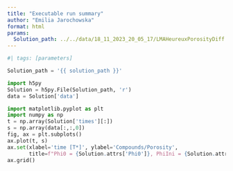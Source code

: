 ```yaml
---
title: "Executable run summary"
author: "Emilia Jarochowska"
format: html
params:
  Solution_path: ../../data/18_11_2023_20_05_17/LMAHeureuxPorosityDiff.hdf5
---
```


```python
#| tags: [parameters]

Solution_path = '{{ solution_path }}'
```

```python
import h5py
Solution = h5py.File(Solution_path, 'r')
data = Solution['data']
```

```python
import matplotlib.pyplot as plt
import numpy as np
t = np.array(Solution['times'][:])
s = np.array(data[:,:,0])
fig, ax = plt.subplots()
ax.plot(t, s)
ax.set(xlabel='time [T*]', ylabel='Compounds/Porosity',
       title=f"Phi0 = {Solution.attrs['Phi0']}, PhiIni = {Solution.attrs['PhiIni']}")
ax.grid()
```

